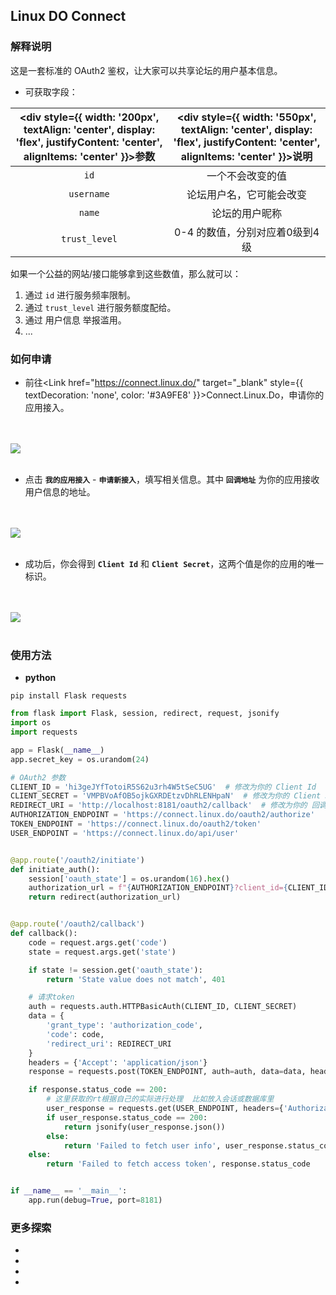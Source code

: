 
## Linux DO Connect

### 解释说明

这是一套标准的 OAuth2 鉴权，让大家可以共享论坛的用户基本信息。

- 可获取字段：

|<div style={{ width: '200px', textAlign: 'center', display: 'flex', justifyContent: 'center', alignItems: 'center' }}>参数</div>| <div style={{ width: '550px', textAlign: 'center', display: 'flex', justifyContent: 'center', alignItems: 'center' }}>说明</div> |
|:------:|:------:|
| `id` | 一个不会改变的值 |
| `username` | 论坛用户名，它可能会改变 |
| `name` | 论坛的用户昵称 |
| `trust_level` | 0-4 的数值，分别对应着0级到4级 |


如果一个公益的网站/接口能够拿到这些数值，那么就可以：

1. 通过 `id` 进行服务频率限制。
2. 通过 `trust_level` 进行服务额度配给。
3. 通过 用户信息 举报滥用。
4. ...



### 如何申请

- 前往<Link href="https://connect.linux.do/" target="_blank" style={{ textDecoration: 'none', color: '#3A9FE8' }}>Connect.Linux.Do</Link>，申请你的应用接入。

<br></br>
<Image src="/connect1.png" width={500} height={200} />
<br></br>

- 点击 **`我的应用接入`** - **`申请新接入`**，填写相关信息。其中 **`回调地址`** 为你的应用接收用户信息的地址。

<br></br>
<Image src="/connect2.png" width={500} height={350} />
<br></br>

- 成功后，你会得到 **`Client Id`** 和 **`Client Secret`**，这两个值是你的应用的唯一标识。

<br></br>
<Image src="/connect3.png" width={500} height={250} />
<br></br>

### 使用方法

- **python**

```shell copy
pip install Flask requests
```

```python copy
from flask import Flask, session, redirect, request, jsonify
import os
import requests

app = Flask(__name__)
app.secret_key = os.urandom(24)

# OAuth2 参数
CLIENT_ID = 'hi3geJYfTotoiR5S62u3rh4W5tSeC5UG'  # 修改为你的 Client Id
CLIENT_SECRET = 'VMPBVoAfOB5ojkGXRDEtzvDhRLENHpaN'  # 修改为你的 Client Secret
REDIRECT_URI = 'http://localhost:8181/oauth2/callback'  # 修改为你的 回调地址
AUTHORIZATION_ENDPOINT = 'https://connect.linux.do/oauth2/authorize'
TOKEN_ENDPOINT = 'https://connect.linux.do/oauth2/token'
USER_ENDPOINT = 'https://connect.linux.do/api/user'


@app.route('/oauth2/initiate')
def initiate_auth():
    session['oauth_state'] = os.urandom(16).hex()
    authorization_url = f"{AUTHORIZATION_ENDPOINT}?client_id={CLIENT_ID}&response_type=code&redirect_uri={REDIRECT_URI}&state={session['oauth_state']}"
    return redirect(authorization_url)


@app.route('/oauth2/callback')
def callback():
    code = request.args.get('code')
    state = request.args.get('state')

    if state != session.get('oauth_state'):
        return 'State value does not match', 401

    # 请求token
    auth = requests.auth.HTTPBasicAuth(CLIENT_ID, CLIENT_SECRET)
    data = {
        'grant_type': 'authorization_code',
        'code': code,
        'redirect_uri': REDIRECT_URI
    }
    headers = {'Accept': 'application/json'}
    response = requests.post(TOKEN_ENDPOINT, auth=auth, data=data, headers=headers)

    if response.status_code == 200:
        # 这里获取的rt根据自己的实际进行处理  比如放入会话或数据库里
        user_response = requests.get(USER_ENDPOINT, headers={'Authorization': 'Bearer ' + response.json()['access_token']})
        if user_response.status_code == 200:
            return jsonify(user_response.json())
        else:
            return 'Failed to fetch user info', user_response.status_code
    else:
        return 'Failed to fetch access token', response.status_code


if __name__ == '__main__':
    app.run(debug=True, port=8181)
```

### 更多探索

- <LinuxdoTopicLink linuxdoTopicId="32752"/>
- <LinuxdoTopicLink linuxdoTopicId="29954"/>
- <LinuxdoTopicLink linuxdoTopicId="111903"/>
- <LinuxdoTopicLink linuxdoTopicId="30578"/>

